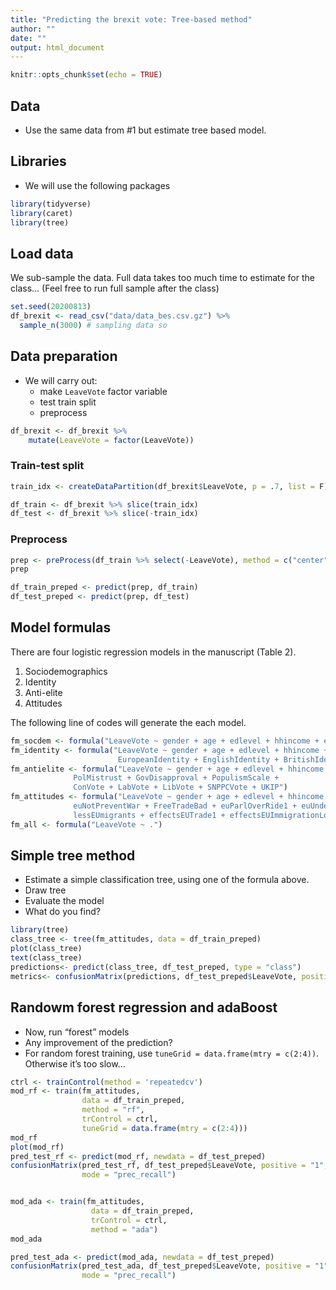 ```yaml
---
title: "Predicting the brexit vote: Tree-based method"
author: ""
date: ""
output: html_document
---
```


```r
knitr::opts_chunk$set(echo = TRUE)
```

## Data

- Use the same data from #1 but estimate tree based model.

## Libraries

- We will use the following packages

```r
library(tidyverse)
library(caret)
library(tree)
```

## Load data

We sub-sample the data. Full data takes too much time to estimate for the class... (Feel free to run full sample after the class)

```r
set.seed(20200813)
df_brexit <- read_csv("data/data_bes.csv.gz") %>%
  sample_n(3000) # sampling data so
```


## Data preparation

- We will carry out:
  - make `LeaveVote` factor variable
  - test train split
  - preprocess


```r
df_brexit <- df_brexit %>%
    mutate(LeaveVote = factor(LeaveVote))
```

### Train-test split

```r
train_idx <- createDataPartition(df_brexit$LeaveVote, p = .7, list = F) 

df_train <- df_brexit %>% slice(train_idx)
df_test <- df_brexit %>% slice(-train_idx)
```

### Preprocess

```r
prep <- preProcess(df_train %>% select(-LeaveVote), method = c("center", "scale"))
prep

df_train_preped <- predict(prep, df_train)
df_test_preped <- predict(prep, df_test)

```

## Model formulas

There are four logistic regression models  in the manuscript (Table 2).

1. Sociodemographics
2. Identity
3. Anti-elite
4. Attitudes

The following line of codes will generate the each model. 

```r
fm_socdem <- formula("LeaveVote ~ gender + age + edlevel + hhincome + econPersonalRetro1")
fm_identity <- formula("LeaveVote ~ gender + age + edlevel + hhincome + 
                        EuropeanIdentity + EnglishIdentity + BritishIdentity")
fm_antielite <- formula("LeaveVote ~ gender + age + edlevel + hhincome + 
              PolMistrust + GovDisapproval + PopulismScale + 
              ConVote + LabVote + LibVote + SNPPCVote + UKIP")
fm_attitudes <- formula("LeaveVote ~ gender + age + edlevel + hhincome + euUKNotRich + 
              euNotPreventWar + FreeTradeBad + euParlOverRide1 + euUndermineIdentity1 + 
              lessEUmigrants + effectsEUTrade1 + effectsEUImmigrationLower")
fm_all <- formula("LeaveVote ~ .")

```


## Simple tree method

- Estimate a simple classification tree, using one of the formula above. 
- Draw tree
- Evaluate the model
- What do you find?

```r
library(tree)
class_tree <- tree(fm_attitudes, data = df_train_preped)
plot(class_tree)
text(class_tree)
predictions<- predict(class_tree, df_test_preped, type = "class")
metrics<- confusionMatrix(predictions, df_test_preped$LeaveVote, positive = "1", mode = "prec_recall")
```

## Randowm forest regression and adaBoost

- Now, run "forest" models
- Any improvement of the prediction?
- For random forest training, use `tuneGrid = data.frame(mtry = c(2:4))`. Otherwise it's too slow...

```r
ctrl <- trainControl(method = 'repeatedcv')
mod_rf <- train(fm_attitudes,
                data = df_train_preped, 
                method = "rf", 
                trControl = ctrl, 
                tuneGrid = data.frame(mtry = c(2:4)))
mod_rf
plot(mod_rf)
pred_test_rf <- predict(mod_rf, newdata = df_test_preped)
confusionMatrix(pred_test_rf, df_test_preped$LeaveVote, positive = "1", 
                mode = "prec_recall")


mod_ada <- train(fm_attitudes,
                  data = df_train_preped, 
                  trControl = ctrl, 
                  method = "ada")
mod_ada

pred_test_ada <- predict(mod_ada, newdata = df_test_preped)
confusionMatrix(pred_test_ada, df_test_preped$LeaveVote, positive = "1", 
                mode = "prec_recall")
```

